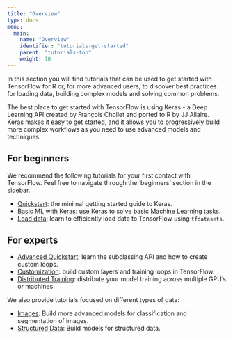 ```yaml
---
title: "Overview"
type: docs
menu:
  main:
    name: "Overview"
    identifier: "tutorials-get-started"
    parent: "tutorials-top"
    weight: 10
---
```


In this section you will find tutorials that can be used to get started with TensorFlow for R or, for more advanced users, to discover best practices for loading data, building complex models and solving common problems.

The best place to get started with TensorFlow is using Keras - a Deep Learning API
created by François Chollet and ported to R by JJ Allaire. Keras makes it easy to get started, and it allows you to progressively 
build more complex workflows as you need to use advanced models and techniques. 

## For beginners

We recommend the following tutorials for your first contact with TensorFlow. 
Feel free to navigate through the 'beginners' section in the sidebar.

- [Quickstart](/tutorials/beginners/quickstart): the minimal getting started guide to Keras.
- [Basic ML with Keras](/tutorials/beginners/basic-ml/): use Keras to solve basic Machine Learning tasks.
- [Load data](/tutorials/beginners/load/load_csv/): learn to efficiently load data to TensorFlow using `tfdatasets`.

## For experts

- [Advanced Quickstart](/tutorials/advanced/): learn the subclassing API and how to create custom loops.
- [Customization](/tutorials/advanced/customization/tensors-operations/): build custom layers and training loops in TensorFlow.
- [Distributed Training](/tutorials/advanced/distributed/distributed_training_with_keras/): distribute your model training across multiple GPU's or machines.


We also provide tutorials focused on different types of data:

- [Images](/tutorials/advanced/images/cnn/): Build more advanced models for classification and segmentation of images.
- [Structured Data](/tutorials/advanced/structured/classify/): Build models
for structured data.
